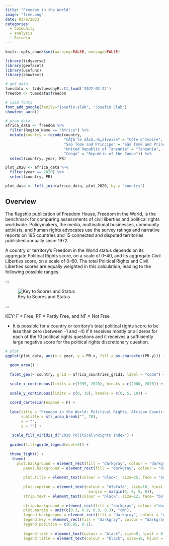 ```yaml
---
title: "Freedom in the World"
image: "free.png"
date: 03/6/2023
categories:
  - Community
  - analysis
  - Rstudio
---
```


```r
knitr::opts_chunk$set(warning=FALSE, message=FALSE)

library(tidyverse)
library(geofacet)
library(usefunc)
library(showtext)

# get data
tuesdata <- tidytuesdayR::tt_load('2022-02-22')
freedom <- tuesdata$freedom

# load fonts
font_add_google(family="josefin-slab", "Josefin Slab")
showtext_auto()

# prep data
africa_data <- freedom %>%
  filter(Region_Name == "Africa") %>% 
  mutate(country = recode(country, 
                          "CÃƒÂ´te dÃ¢â‚¬â„¢Ivoire" = "Côte d'Ivoire", 
                          "Sao Tome and Principe" = "São Tomé and Principe", 
                          "United Republic of Tanzania" = "Tanzania", 
                          "Congo" = "Republic of the Congo")) %>% 
  select(country, year, PR) 

plot_2020 <- africa_data %>% 
  filter(year == 2020) %>% 
  select(country, PR)

plot_data <- left_join(africa_data, plot_2020, by = "country")

```

## Overview

The flagship publication of Freedom House, Freedom in the World, is the benchmark for comparing assessments of civil liberties and political rights worldwide. Policymakers, the media, multinational businesses, community activists, and human rights advocates use the survey ratings and narrative reports on 195 countries and 15 connected and disputed territories published annually since 1972.

A country or territory’s Freedom in the World status depends on its aggregate Political Rights score, on a scale of 0–40, and its aggregate Civil Liberties score, on a scale of 0–60. The total Political Rights and Civil Liberties scores are equally weighted in this calculation, leading to the following possible ranges.


:::

![Key to Scores and Status](table.jpg)

:::

KEY:     F = Free, PF = Partly Free, and NF = Not Free

* It is possible for a country or territory’s total political rights score to be less than zero (between –1 and –4) if it receives mostly or all zeros for each of the 10 political rights questions and it receives a sufficiently large negative score for the political rights discretionary question.


```r
# plot 
ggplot(plot_data, aes(x = year, y = PR.x, fill = as.character(PR.y))) +
  
  geom_area() +
  
  facet_geo(~ country, grid = africa_countries_grid1, label = "code") +
  
  scale_x_continuous(limits = c(1995, 2020), breaks = c(2000, 2020)) +
  
  scale_y_continuous(limits = c(0, 10), breaks = c(0, 5, 10)) +
  
  coord_cartesian(expand = F) +
  
  labs(title = "Freedom in the World: Political Rights, African Countries", 
       subtitle = str_wrap_break("", 70), 
       x = "", 
       y = "") +
  
   scale_fill_viridis_d("2020 Political\nRights Index") +
  
  guides(fill=guide_legend(ncol=4)) +
  
  theme_light() +
   theme(
     plot.background = element_rect(fill = "darkgray", colour = "darkgray"),
        panel.background = element_rect(fill = "darkgray", colour = "darkgray"), 
     
        plot.title = element_text(colour = "black", size=25, face = "bold", hjust = 0.5, family="josefin-slab"), 
  
        plot.caption = element_text(colour = "#fafafa", size=10, hjust = 0.5, family="josefin-slab", 
                                     margin = margin(5, 0, 5, 0)), 
        strip.text = element_text(colour = "black", size=12, face= "bold",hjust = 0.5, family="josefin-slab"), 
     
        strip.background = element_rect(fill = "darkgray", colour ="darkgray"), 
        plot.margin = unit(c(0.3, 0.9, 0.3, 0.3), "cm"), 
        legend.background = element_rect(fill = "darkgray", colour = "darkgray"), 
        legend.key = element_rect(fill = "darkgray", colour = "darkgray"),
        legend.position = c(0.85, 0.1),
     
        legend.text = element_text(colour = "black", size=9, hjust = 0.5, family="josefin-slab"), 
        legend.title = element_text(colour = "black", size=10, hjust = 0.5, family="josefin-slab"))
```



